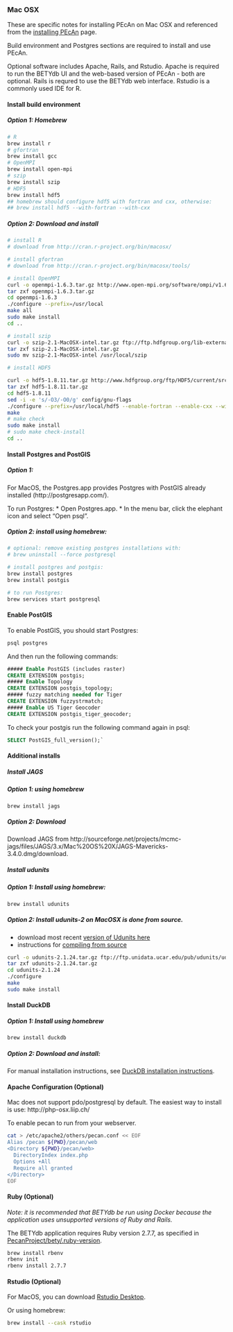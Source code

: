 ### Mac OSX {#macosx}

These are specific notes for installing PEcAn on Mac OSX and referenced from the [installing PEcAn](Installing-PEcAn) page. 

Build environment and Postgres sections are required to install and use PEcAn.

Optional software includes Apache, Rails, and Rstudio. Apache is required to run the BETYdb UI and the web-based version of PEcAn - both are optional. Rails is requred to use the BETYdb web interface. Rstudio is a commonly used IDE for R.

#### Install build environment

##### Option 1: Homebrew

```bash
# R
brew install r
# gfortran
brew install gcc
# OpenMPI
brew install open-mpi
# szip
brew install szip
# HDF5
brew install hdf5 
## homebrew should configure hdf5 with fortran and cxx, otherwise:
## brew install hdf5 --with-fortran --with-cxx
```


##### Option 2: Download and install

```bash
# install R
# download from http://cran.r-project.org/bin/macosx/

# install gfortran 
# download from http://cran.r-project.org/bin/macosx/tools/

# install OpenMPI
curl -o openmpi-1.6.3.tar.gz http://www.open-mpi.org/software/ompi/v1.6/downloads/openmpi-1.6.3.tar.gz
tar zxf openmpi-1.6.3.tar.gz
cd openmpi-1.6.3
./configure --prefix=/usr/local
make all
sudo make install
cd ..

# install szip
curl -o szip-2.1-MacOSX-intel.tar.gz ftp://ftp.hdfgroup.org/lib-external/szip/2.1/bin/szip-2.1-MacOSX-intel.tar.gz
tar zxf szip-2.1-MacOSX-intel.tar.gz
sudo mv szip-2.1-MacOSX-intel /usr/local/szip

# install HDF5

curl -o hdf5-1.8.11.tar.gz http://www.hdfgroup.org/ftp/HDF5/current/src/hdf5-1.8.11.tar.gz
tar zxf hdf5-1.8.11.tar.gz
cd hdf5-1.8.11
sed -i -e 's/-O3/-O0/g' config/gnu-flags 
./configure --prefix=/usr/local/hdf5 --enable-fortran --enable-cxx --with-szlib=/usr/local/szip
make
# make check
sudo make install
# sudo make check-install
cd ..
```

#### Install Postgres and PostGIS

##### Option 1: 

For MacOS, the Postgres.app provides Postgres with PostGIS
already installed (http://postgresapp.com/).

To run Postgres:
*	Open Postgres.app.
* In the menu bar, click the elephant icon and select “Open psql”.

##### Option 2: install using homebrew:

```bash
# optional: remove existing postgres installations with:
# brew uninstall --force postgresql

# install postgres and postgis:
brew install postgres
brew install postgis

# to run Postgres:
brew services start postgresql
```

#### Enable PostGIS

To enable PostGIS, you should start Postgres:

```bash
psql postgres
```

And then run the following commands:

```sql
##### Enable PostGIS (includes raster)
CREATE EXTENSION postgis;
##### Enable Topology
CREATE EXTENSION postgis_topology;
##### fuzzy matching needed for Tiger
CREATE EXTENSION fuzzystrmatch;
##### Enable US Tiger Geocoder
CREATE EXTENSION postgis_tiger_geocoder;
```

To check your postgis run the following command again in psql: 

```sql
SELECT PostGIS_full_version();`
```

#### Additional installs


##### Install JAGS


##### Option 1: using homebrew

```bash
brew install jags
```

##### Option 2: Download 

Download JAGS from http://sourceforge.net/projects/mcmc-jags/files/JAGS/3.x/Mac%20OS%20X/JAGS-Mavericks-3.4.0.dmg/download.


##### Install udunits

##### Option 1: Install using homebrew:

```bash
brew install udunits
```

##### Option 2: Install udunits-2 on MacOSX is done from source.

* download most recent [version of Udunits here](http://www.unidata.ucar.edu/downloads/udunits/index.jsp)
* instructions for [compiling from source](http://www.unidata.ucar.edu/software/udunits/udunits-2/udunits2.html#Obtain)

```bash
curl -o udunits-2.1.24.tar.gz ftp://ftp.unidata.ucar.edu/pub/udunits/udunits-2.1.24.tar.gz
tar zxf udunits-2.1.24.tar.gz
cd udunits-2.1.24
./configure
make
sudo make install
```

#### Install DuckDB

##### Option 1: Install using homebrew

```bash
brew install duckdb
```

##### Option 2: Download and install:

For manual installation instructions, see [DuckDB installation instructions](https://duckdb.org/docs/installation/?version=stable&environment=cli&platform=macos&download_method=direct).


#### Apache Configuration  (Optional)

Mac does not support pdo/postgresql by default. The easiest way to install is use: http://php-osx.liip.ch/

To enable pecan to run from your webserver.
```bash
cat > /etc/apache2/others/pecan.conf << EOF
Alias /pecan ${PWD}/pecan/web
<Directory ${PWD}/pecan/web>
  DirectoryIndex index.php
  Options +All
  Require all granted
</Directory>
EOF
```

#### Ruby  (Optional)

_Note: it is recommended that BETYdb be run using Docker because the application uses unsupported versions of Ruby and Rails._
  
The BETYdb application requires Ruby version 2.7.7, as specified in [PecanProject/bety/.ruby-version](https://github.com/PecanProject/bety/blob/develop/.ruby-version). 

```bash
brew install rbenv
rbenv init
rbenv install 2.7.7 
```

#### Rstudio (Optional)

For MacOS, you can download [Rstudio Desktop](http://www.rstudio.com/).

Or using homebrew:

```bash
brew install --cask rstudio
```
